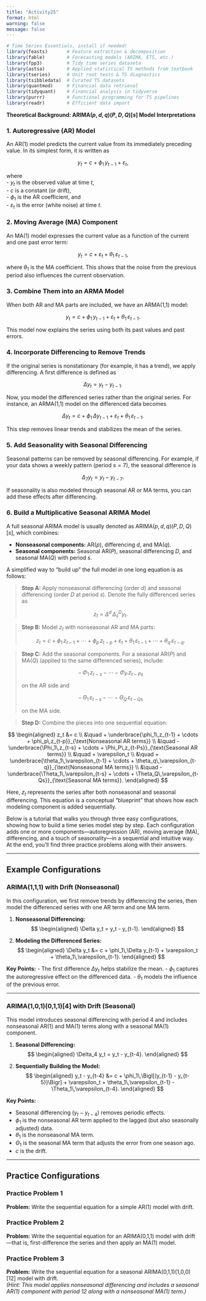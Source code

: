 ```yaml
---
title: "Activity25"
format: html
warning: false
message: false
---
```


```r
# Time Series Essentials, install if needed!
library(feasts)       # Feature extraction & decomposition
library(fable)        # Forecasting models (ARIMA, ETS, etc.)
library(fpp3)         # Tidy time series dataseta
library(astsa)        # Applied statistical TS methods from textbook
library(tseries)      # Unit root tests & TS diagnostics
library(tsibbledata)  # Curated TS datasets
library(quantmod)     # Financial data retrieval
library(tidyquant)    # Financial analysis in tidyverse
library(purrr)        # Functional programming for TS pipelines
library(readr)        # Efficient data import
```


**Theoretical Background: ARIMA($p,d,q$)($P,D,Q$)[$s$] Model Interpretations**


### 1. Autoregressive (AR) Model

An AR(1) model predicts the current value from its immediately preceding value. In its simplest form, it is written as

$$
y_t = c + \phi_1\,y_{t-1} + \varepsilon_t,
$$

where  
- $y_t$ is the observed value at time $t$,  
- $c$ is a constant (or drift),  
- $\phi_1$ is the AR coefficient, and  
- $\varepsilon_t$ is the error (white noise) at time $t$.



### 2. Moving Average (MA) Component

An MA(1) model expresses the current value as a function of the current and one past error term:

$$
y_t = c + \varepsilon_t + \theta_1\,\varepsilon_{t-1},
$$

where $\theta_1$ is the MA coefficient. This shows that the noise from the previous period also influences the current observation.



### 3. Combine Them into an ARMA Model

When both AR and MA parts are included, we have an ARMA(1,1) model:

$$
y_t = c + \phi_1\,y_{t-1} + \varepsilon_t + \theta_1\,\varepsilon_{t-1}.
$$

This model now explains the series using both its past values and past errors.



### 4. Incorporate Differencing to Remove Trends

If the original series is nonstationary (for example, it has a trend), we apply differencing. A first difference is defined as

$$
\Delta y_t = y_t - y_{t-1}.
$$

Now, you model the differenced series rather than the original series. For instance, an ARMA(1,1) model on the differenced data becomes

$$
\Delta y_t = c + \phi_1\,\Delta y_{t-1} + \varepsilon_t + \theta_1\,\varepsilon_{t-1}.
$$

This step removes linear trends and stabilizes the mean of the series.



### 5. Add Seasonality with Seasonal Differencing

Seasonal patterns can be removed by seasonal differencing. For example, if your data shows a weekly pattern (period $s=7$), the seasonal difference is

$$
\Delta_7 y_t = y_t - y_{t-7}.
$$

If seasonality is also modeled through seasonal AR or MA terms, you can add these effects after differencing.


### 6. Build a Multiplicative Seasonal ARIMA Model

A full seasonal ARIMA model is usually denoted as ARIMA($p,d,q$)($P,D,Q$)[$s$], which combines:

- **Nonseasonal components:** AR($p$), differencing $d$, and MA($q$).
- **Seasonal components:** Seasonal AR($P$), seasonal differencing $D$, and seasonal MA($Q$) with period $s$.

A simplified way to “build up” the full model in one long equation is as follows:

> **Step A:** Apply nonseasonal differencing (order $d$) and seasonal differencing (order $D$ at period $s$). Denote the fully differenced series as
> 
> $$
> z_t = \Delta^d\,\Delta_s^D y_t.
> $$

> **Step B:** Model $z_t$ with nonseasonal AR and MA parts:
> 
> $$
> z_t = c + \phi_1\,z_{t-1} + \cdots + \phi_p\,z_{t-p} + \varepsilon_t + \theta_1\,\varepsilon_{t-1} + \cdots + \theta_q\,\varepsilon_{t-q}.
> $$

> **Step C:** Add the seasonal components. For a seasonal AR($P$) and MA($Q$) (applied to the same differenced series), include:
> 
> $$
> -\,\Phi_1\,z_{t-s} - \cdots - \Phi_P\,z_{t-Ps}
> $$
> 
> on the AR side and
> 
> $$
> -\,\Theta_1\,\varepsilon_{t-s} - \cdots - \Theta_Q\,\varepsilon_{t-Qs}
> $$
> 
> on the MA side.

> **Step D:** Combine the pieces into one sequential equation:

$$
\begin{aligned}
z_t &= c \\
&\quad + \underbrace{\phi_1\,z_{t-1} + \cdots + \phi_p\,z_{t-p}}_{\text{Nonseasonal AR terms}} \\
&\quad - \underbrace{\Phi_1\,z_{t-s} + \cdots + \Phi_P\,z_{t-Ps}}_{\text{Seasonal AR terms}} \\
&\quad + \varepsilon_t \\
&\quad + \underbrace{\theta_1\,\varepsilon_{t-1} + \cdots + \theta_q\,\varepsilon_{t-q}}_{\text{Nonseasonal MA terms}} \\
&\quad - \underbrace{\Theta_1\,\varepsilon_{t-s} + \cdots + \Theta_Q\,\varepsilon_{t-Qs}}_{\text{Seasonal MA terms}}.
\end{aligned}
$$

Here, $z_t$ represents the series after both nonseasonal and seasonal differencing. This equation is a conceptual “blueprint” that shows how each modeling component is added sequentially.


Below is a tutorial that walks you through three easy configurations, showing how to build a time series model step by step. Each configuration adds one or more components—autoregression (AR), moving average (MA), differencing, and a touch of seasonality—in a sequential and intuitive way. At the end, you’ll find three practice problems along with their answers.

---

## Example Configurations

### ARIMA(1,1,1) with Drift (Nonseasonal)

In this configuration, we first remove trends by differencing the series, then model the differenced series with one AR term and one MA term.

1. **Nonseasonal Differencing:**
   $$
   \begin{aligned}
   \Delta y_t = y_t - y_{t-1}.
   \end{aligned}
   $$

2. **Modeling the Differenced Series:**
   $$
   \begin{aligned}
   \Delta y_t &= c + \phi_1\,\Delta y_{t-1} + \varepsilon_t + \theta_1\,\varepsilon_{t-1}.
   \end{aligned}
   $$

**Key Points:**
- The first difference $\Delta y_t$ helps stabilize the mean.
- $\phi_1$ captures the autoregressive effect on the differenced data.
- $\theta_1$ models the influence of the previous error.

---

### ARIMA(1,0,1)(0,1,1)[4] with Drift (Seasonal)

This model introduces seasonal differencing with period 4 and includes nonseasonal AR(1) and MA(1) terms along with a seasonal MA(1) component.

1. **Seasonal Differencing:**
   $$
   \begin{aligned}
   \Delta_4 y_t = y_t - y_{t-4}.
   \end{aligned}
   $$

2. **Sequentially Building the Model:**
   $$
   \begin{aligned}
   y_t - y_{t-4} &= c + \phi_1\,\Bigl[(y_{t-1} - y_{t-5})\Bigr] + \varepsilon_t + \theta_1\,\varepsilon_{t-1} - \Theta_1\,\varepsilon_{t-4}.
   \end{aligned}
   $$

**Key Points:**

- Seasonal differencing ($y_t - y_{t-4}$) removes periodic effects.
- $\phi_1$ is the nonseasonal AR term applied to the lagged (but also seasonally adjusted) data.
- $\theta_1$ is the nonseasonal MA term.
- $\Theta_1$ is the seasonal MA term that adjusts the error from one season ago.
- $c$ is the drift.

---

## Practice Configurations 

### Practice Problem 1

**Problem:** Write the sequential equation for a simple AR(1) model with drift.

<!--
**Answer:**

$$
\begin{aligned}
y_t &= c + \phi_1\,y_{t-1} + \varepsilon_t.
\end{aligned}
$$

-->

### Practice Problem 2

**Problem:** Write the sequential equation for an ARIMA(0,1,1) model with drift—that is, first-difference the series and then apply an MA(1) model.

<!--

**Answer:**

1. **Differencing:**
   $$
   \begin{aligned}
   \Delta y_t = y_t - y_{t-1}.
   \end{aligned}
   $$

2. **Model Equation:**
   $$
   \begin{aligned}
   y_t - y_{t-1} &= c + \varepsilon_t + \theta_1\,\varepsilon_{t-1}.
   \end{aligned}
   $$

-->

### Practice Problem 3

**Problem:** Write the sequential equation for a seasonal ARIMA(0,1,1)(1,0,0)[12] model with drift.  
*(Hint: This model applies nonseasonal differencing and includes a seasonal AR(1) component with period 12 along with a nonseasonal MA(1) term.)*

<!--
**Answer:**

1. **Nonseasonal Differencing:**
   $$
   \begin{aligned}
   \Delta y_t = y_t - y_{t-1}.
   \end{aligned}
   $$

2. **Incorporate Seasonal AR(1):**
   $$
   \begin{aligned}
   (y_t - y_{t-1}) - \Phi_1\,(y_{t-12} - y_{t-13}) &= c + \varepsilon_t + \theta_1\,\varepsilon_{t-1}.
   \end{aligned}
   $$

**Key Points:**

- $\Phi_1$ is the seasonal AR coefficient with period 12.
- $\theta_1$ is the nonseasonal MA coefficient.
- The left-hand side shows the nonseasonally differenced data adjusted by the seasonal AR component.

-->
